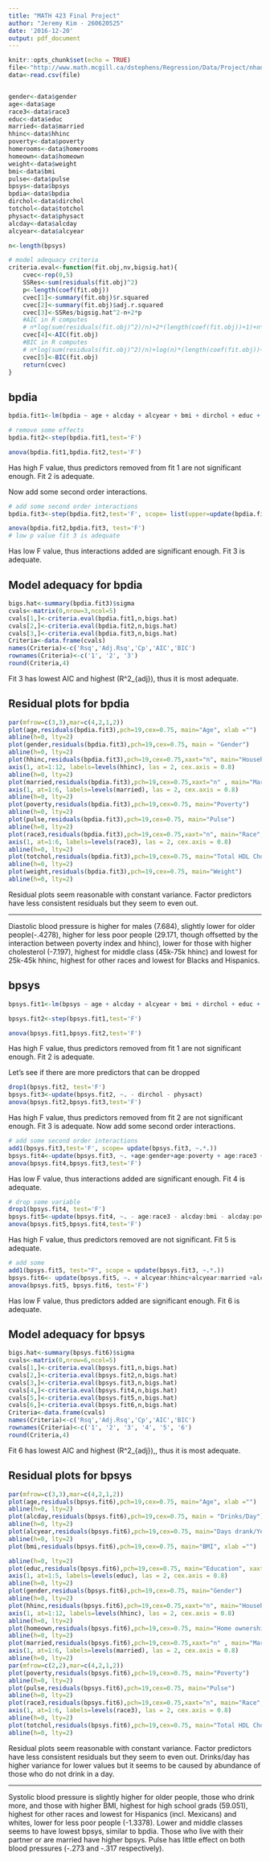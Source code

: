 ```yaml
---
title: "MATH 423 Final Project"
author: "Jeremy Kim - 260620525"
date: '2016-12-20'
output: pdf_document
---
```


```r
knitr::opts_chunk$set(echo = TRUE)
file<-"http://www.math.mcgill.ca/dstephens/Regression/Data/Project/nhanes-sub.csv"
data<-read.csv(file)


gender<-data$gender
age<-data$age
race3<-data$race3
educ<-data$educ
married<-data$married
hhinc<-data$hhinc
poverty<-data$poverty
homerooms<-data$homerooms
homeown<-data$homeown
weight<-data$weight
bmi<-data$bmi
pulse<-data$pulse
bpsys<-data$bpsys
bpdia<-data$bpdia
dirchol<-data$dirchol
totchol<-data$totchol
physact<-data$physact
alcday<-data$alcday
alcyear<-data$alcyear

n<-length(bpsys)

# model adequacy criteria
criteria.eval<-function(fit.obj,nv,bigsig.hat){
    cvec<-rep(0,5)
    SSRes<-sum(residuals(fit.obj)^2)
    p<-length(coef(fit.obj))
    cvec[1]<-summary(fit.obj)$r.squared
    cvec[2]<-summary(fit.obj)$adj.r.squared
    cvec[3]<-SSRes/bigsig.hat^2-n+2*p
    #AIC in R computes
    # n*log(sum(residuals(fit.obj)^2)/n)+2*(length(coef(fit.obj))+1)+n*log(2*pi)+n
    cvec[4]<-AIC(fit.obj)
    #BIC in R computes
    # n*log(sum(residuals(fit.obj)^2)/n)+log(n)*(length(coef(fit.obj))+1)+n*log(2*pi)+n
    cvec[5]<-BIC(fit.obj)
    return(cvec)
}
```

## bpdia

```r
bpdia.fit1<-lm(bpdia ~ age + alcday + alcyear + bmi + dirchol + educ + gender + hhinc + homeown + homerooms + married + physact + poverty+ pulse+ race3 + totchol + weight)
```
```r
# remove some effects
bpdia.fit2<-step(bpdia.fit1,test='F')
```
```r
anova(bpdia.fit1,bpdia.fit2,test='F')
```

Has high F value, thus predictors removed from fit 1 are not significant enough. Fit 2 is adequate.

Now add some second order interactions.
```r
# add some second order interactions
bpdia.fit3<-step(bpdia.fit2,test='F', scope= list(upper=update(bpdia.fit2, ~.*.), lower= bpdia.fit2))
```
```r
anova(bpdia.fit2,bpdia.fit3, test='F')
# low p value fit 3 is adequate
```

Has low F value, thus interactions added are significant enough. Fit 3 is adequate.

## Model adequacy for bpdia

```r
bigs.hat<-summary(bpdia.fit3)$sigma
cvals<-matrix(0,nrow=3,ncol=5)
cvals[1,]<-criteria.eval(bpdia.fit1,n,bigs.hat)
cvals[2,]<-criteria.eval(bpdia.fit2,n,bigs.hat)
cvals[3,]<-criteria.eval(bpdia.fit3,n,bigs.hat)
Criteria<-data.frame(cvals)
names(Criteria)<-c('Rsq','Adj.Rsq','Cp','AIC','BIC')
rownames(Criteria)<-c('1', '2', '3')
round(Criteria,4)
```

Fit 3 has lowest AIC and highest \(R^2_{adj}\), thus it is most adequate.


## Residual plots for bpdia


```r
par(mfrow=c(3,3),mar=c(4,2,1,2))
plot(age,residuals(bpdia.fit3),pch=19,cex=0.75, main="Age", xlab ="")
abline(h=0, lty=2)
plot(gender,residuals(bpdia.fit3),pch=19,cex=0.75, main = "Gender")
abline(h=0, lty=2)
plot(hhinc,residuals(bpdia.fit3),pch=19,cex=0.75,xaxt="n", main="Household Income", xlab ="")
axis(1, at=1:12, labels=levels(hhinc), las = 2, cex.axis = 0.8)
abline(h=0, lty=2)
plot(married,residuals(bpdia.fit3),pch=19,cex=0.75,xaxt="n" , main="Marital Status", xlab ="")
axis(1, at=1:6, labels=levels(married), las = 2, cex.axis = 0.8)
abline(h=0, lty=2)
plot(poverty,residuals(bpdia.fit3),pch=19,cex=0.75, main="Poverty")
abline(h=0, lty=2)
plot(pulse,residuals(bpdia.fit3),pch=19,cex=0.75, main="Pulse")
abline(h=0, lty=2)
plot(race3,residuals(bpdia.fit3),pch=19,cex=0.75,xaxt="n", main="Race", xlab = "")
axis(1, at=1:6, labels=levels(race3), las = 2, cex.axis = 0.8)
abline(h=0, lty=2)
plot(totchol,residuals(bpdia.fit3),pch=19,cex=0.75, main="Total HDL Cholesterol")
abline(h=0, lty=2)
plot(weight,residuals(bpdia.fit3),pch=19,cex=0.75, main="Weight")
abline(h=0, lty=2)


```
Residual plots seem reasonable with constant variance. Factor predictors have less consistent residuals but they seem to even out.

***
Diastolic blood pressure is higher for males (7.684), slightly lower for older people(-.4278), higher for less poor people (29.171, though offsetted by the interaction between poverty index and hhinc), lower for those with higher cholesterol (-7.197), highest for middle class (45k-75k hhinc) and lowest for 25k-45k hhinc, highest for other races and lowest for Blacks and Hispanics.  


## bpsys

```r
bpsys.fit1<-lm(bpsys ~ age + alcday + alcyear + bmi + dirchol + educ + gender + hhinc + homeown + homerooms + married + physact + poverty+ pulse+ race3 + totchol + weight)

```
```r
bpsys.fit2<-step(bpsys.fit1,test='F')

```
```r
anova(bpsys.fit1,bpsys.fit2,test='F')
```
Has high F value, thus predictors removed from fit 1 are not significant enough. Fit 2 is adequate.

Let's see if there are more predictors that can be dropped
```r

drop1(bpsys.fit2, test='F')
bpsys.fit3<-update(bpsys.fit2, ~. - dirchol - physact)
anova(bpsys.fit2,bpsys.fit3,test='F')
```
Has high F value, thus predictors removed from fit 2 are not significant enough. Fit 3 is adequate.
Now add some second order interactions.
```r
# add some second order interactions
add1(bpsys.fit3,test='F', scope= update(bpsys.fit3, ~.*.))
bpsys.fit4<-update(bpsys.fit3, ~. +age:gender+age:poverty + age:race3 + age:totchol + alcday:bmi + alcday:educ + alcday:hhinc + alcday:poverty + alcday:pulse + alcday:race3 + educ:hhinc + educ:married + gender:hhinc + gender:married + hhinc:married + hhinc:race3 + homeown:married + married:race3 + married:totchol)
anova(bpsys.fit4,bpsys.fit3,test='F')
```
Has low F value, thus interactions added are significant enough. Fit 4 is adequate.

```r
# drop some variable
drop1(bpsys.fit4, test='F')
bpsys.fit5<-update(bpsys.fit4, ~. - age:race3 - alcday:bmi - alcday:poverty - alcday:pulse - alcday:race3 )
anova(bpsys.fit5,bpsys.fit4,test='F')


```
Has high F value, thus predictors removed are not significant. Fit 5 is adequate.
```r
# add some
add1(bpsys.fit5, test="F", scope = update(bpsys.fit3, ~.*.))
bpsys.fit6<- update(bpsys.fit5, ~. + alcyear:hhinc+alcyear:married +alcyear:totchol + educ:poverty + pulse:totchol)
anova(bpsys.fit5, bpsys.fit6, test='F')
```
Has low F value, thus predictors added are significant enough. Fit 6 is adequate.


## Model adequacy for bpsys

```r
bigs.hat<-summary(bpsys.fit6)$sigma
cvals<-matrix(0,nrow=6,ncol=5)
cvals[1,]<-criteria.eval(bpsys.fit1,n,bigs.hat)
cvals[2,]<-criteria.eval(bpsys.fit2,n,bigs.hat)
cvals[3,]<-criteria.eval(bpsys.fit3,n,bigs.hat)
cvals[4,]<-criteria.eval(bpsys.fit4,n,bigs.hat)
cvals[5,]<-criteria.eval(bpsys.fit5,n,bigs.hat)
cvals[6,]<-criteria.eval(bpsys.fit6,n,bigs.hat)
Criteria<-data.frame(cvals)
names(Criteria)<-c('Rsq','Adj.Rsq','Cp','AIC','BIC')
rownames(Criteria)<-c('1', '2', '3', '4', '5', '6')
round(Criteria,4)
```

Fit 6 has lowest AIC and highest \(R^2_{adj}\),, thus it is most adequate.

\newpage
## Residual plots for bpsys


```r
par(mfrow=c(3,3),mar=c(4,2,1,2))
plot(age,residuals(bpsys.fit6),pch=19,cex=0.75, main="Age", xlab ="")
abline(h=0, lty=2)
plot(alcday,residuals(bpsys.fit6),pch=19,cex=0.75, main = "Drinks/Day")
abline(h=0, lty=2)
plot(alcyear,residuals(bpsys.fit6),pch=19,cex=0.75, main="Days drank/Year", xlab ="")
abline(h=0, lty=2)
plot(bmi,residuals(bpsys.fit6),pch=19,cex=0.75, main="BMI", xlab ="")

abline(h=0, lty=2)
plot(educ,residuals(bpsys.fit6),pch=19,cex=0.75, main="Education", xaxt="n")
axis(1, at=1:5, labels=levels(educ), las = 2, cex.axis = 0.8)
abline(h=0, lty=2)
plot(gender,residuals(bpsys.fit6),pch=19,cex=0.75, main="Gender")
abline(h=0, lty=2)
plot(hhinc,residuals(bpsys.fit6),pch=19,cex=0.75,xaxt="n", main="Household Income", xlab = "")
axis(1, at=1:12, labels=levels(hhinc), las = 2, cex.axis = 0.8)
abline(h=0, lty=2)
plot(homeown,residuals(bpsys.fit6),pch=19,cex=0.75, main="Home ownership")
abline(h=0, lty=2)
plot(married,residuals(bpsys.fit6),pch=19,cex=0.75,xaxt="n" , main="Marital Status", xlab ="")
axis(1, at=1:6, labels=levels(married), las = 2, cex.axis = 0.8)
abline(h=0, lty=2)
par(mfrow=c(2,2),mar=c(4,2,1,2))
plot(poverty,residuals(bpsys.fit6),pch=19,cex=0.75, main="Poverty")
abline(h=0, lty=2)
plot(pulse,residuals(bpsys.fit6),pch=19,cex=0.75, main="Pulse")
abline(h=0, lty=2)
plot(race3,residuals(bpsys.fit6),pch=19,cex=0.75,xaxt="n", main="Race", xlab = "")
axis(1, at=1:6, labels=levels(race3), las = 2, cex.axis = 0.8)
abline(h=0, lty=2)
plot(totchol,residuals(bpsys.fit6),pch=19,cex=0.75, main="Total HDL Cholesterol")
abline(h=0, lty=2)


```
Residual plots seem reasonable with constant variance. Factor predictors have less consistent residuals but they seem to even out. Drinks/day has higher variance for lower values but it seems to be caused by abundance of those who do not drink in a day.

***
Systolic blood pressure is slightly higher for older people, those who drink more, and those with higher BMI, highest for high school grads (59.051), highest for other races and lowest for Hispanics (incl. Mexicans) and whites, lower for less poor people (-1.3378). Lower and middle classes seems to have lowest bpsys, similar to bpdia. Those who live with their partner or are married have higher bpsys. Pulse has little effect on both blood pressures (-.273 and -.317 respectively). 